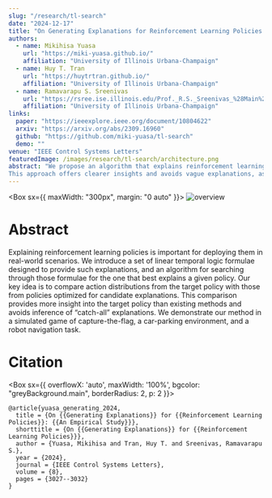 ```yaml
---
slug: "/research/tl-search"
date: "2024-12-17"
title: "On Generating Explanations for Reinforcement Learning Policies: An Empirical Study"
authors:
  - name: Mikihisa Yuasa
    url: "https://miki-yuasa.github.io/"
    affiliation: "University of Illinois Urbana-Champaign"
  - name: Huy T. Tran
    url: "https://huytrtran.github.io/"
    affiliation: "University of Illinois Urbana-Champaign"
  - name: Ramavarapu S. Sreenivas
    url: "https://rsree.ise.illinois.edu/Prof._R.S._Sreenivas_%28Main%29.html"
    affiliation: "University of Illinois Urbana-Champaign"
links:
  paper: "https://ieeexplore.ieee.org/document/10804622"
  arxiv: "https://arxiv.org/abs/2309.16960"
  github: "https://github.com/miki-yuasa/tl-search"
  demo: ""
venue: "IEEE Control Systems Letters"
featuredImage: /images/research/tl-search/architecture.png
abstract: "We propose an algorithm that explains reinforcement learning policies using linear temporal logic by comparing their action distributions with those of explanation-driven policies. 
This approach offers clearer insights and avoids vague explanations, as shown in three simulated tasks."
---
```


<Box sx={{ maxWidth: "300px", margin: "0 auto" }}>
![overview](/images/research/tl-search/architecture.png)
</Box>

# Abstract

Explaining reinforcement learning policies is important for deploying them in real-world scenarios. 
We introduce a set of linear temporal logic formulae designed to provide such explanations, and an algorithm for searching through those formulae for the one that best explains a given policy. 
Our key idea is to compare action distributions from the target policy with those from policies optimized for candidate explanations. 
This comparison provides more insight into the target policy than existing methods and avoids inference of “catch-all” explanations. We demonstrate our method in a simulated game of capture-the-flag, a car-parking environment, and a robot navigation task.

# Citation
<Box sx={{ overflowX: 'auto', maxWidth: '100%', bgcolor: "greyBackground.main", borderRadius: 2, p: 2 }}>
```
@article{yuasa_generating_2024,
  title = {On {{Generating Explanations}} for {{Reinforcement Learning Policies}}: {{An Empirical Study}}},
  shorttitle = {On {{Generating Explanations}} for {{Reinforcement Learning Policies}}},
  author = {Yuasa, Mikihisa and Tran, Huy T. and Sreenivas, Ramavarapu S.},
  year = {2024},
  journal = {IEEE Control Systems Letters},
  volume = {8},
  pages = {3027--3032}
}
```
</Box>